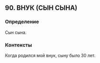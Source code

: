 ## 90. ВНУК (СЫН СЫНА)
### Определение
Сын сына.

### Контексты
Когда родился мой внук, сыну было 30 лет.

